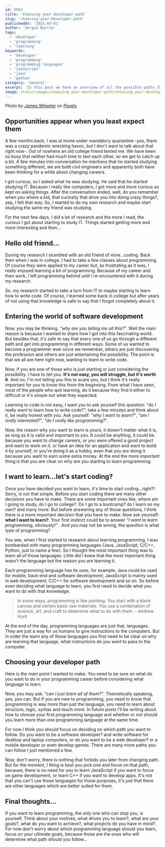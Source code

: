 ```yaml
---
id: 0002
title: 'Choosing your developer path'
slug: 'choosing-your-developer-path'
publishedAt: '2021-03-01'
author: 'Sergio Barria'
tags:
  - 'developer'
  - 'programming'
  - 'learning'
keywords:
  - 'developer'
  - 'programming'
  - 'programming languages'
  - 'javascript'
  - 'java'
  - 'python'
category: 'General'
excerpt: 'In this post we have an overview of all the possible paths that we can take as a developer'
image: static/images/choosing-your-developer-path/choosing-your-developer-path.jpg
---
```


Photo by [James Wheeler](https://www.pexels.com/@souvenirpixels?utm_content=attributionCopyText&utm_medium=referral&utm_source=pexels) on [Pexels](https://www.pexels.com/photo/photo-of-pathway-surrounded-by-fir-trees-1578750/?utm_content=attributionCopyText&utm_medium=referral&utm_source=pexels)

## Opportunities appear when you least expect them

A few months back, I was at home under mandatory quarantine -yes, there was a crazy pandemic wrecking havoc, but I don't want to talk about that right now-. Out of nowhere an old college friend texted me. We have been so busy that neither had much time to text each other, so we get to catch up a bit. A few minutes into conversation he mentions that he started studying something different, we are both civil engineers and apparently both have been thinking for a while about changing careers.

I got curious, so I asked what he was studying. He said that he started studying IT. Because I really like computers, I got more and more curious so kept on asking things. After the conversation ended, well, do you remember when you where a kid, that curiosity that drive you into doing crazy things?, yep, I felt that way. So, I started to do my own research and maybe start studying the same my friend was studying.

For the next few days, I did a lot of research and the more I read, the curious I got about starting to study IT. Things started getting more and more interesting and then...

## Hello old friend...

During my research I stumbled with an old friend of mine...coding. Back then when I was in college, I had to take a few classes about programming. Of course they were applied to my career but, as frustrating as it was, I really enjoyed learning a bit of programming. Because of my career and then work, I left programming behind until I re-encountered with it during my research.

So, my research started to take a turn from IT to maybe starting to learn how to write code. Of course, I learned some back in college but after years of not using that knowledge is safe to say that I forgot completely about it.

## Entering the world of software development

Now, you may be thinking, _"why are you telling me all this?"_. Well the main reason is because I wanted to share how I got into this fascinating world. But besides that, it's safe to say that every one of us go through a different path and get into programming in different ways. Some of us wanted to become a programmer ever since we remember, others are just discovering the profession and others are just entertaining the possibility. The point is that we all are here right now, wanting to learn to write code.

Now, if you are one of those who is just starting or just considering the possibility. I have to tell you. **It's not easy, you will struggle, but it's worth it**. And no, I'm not telling you this to scare you, but I think it's really important for you to know this from the beginning. From what I have seen, most of the people who quit learning, do it because they find it either to difficult or it's simple not what they expected.

Learning to code is not easy, I want you to ask yourself this question: "do I really want to learn how to write code?", take a few minutes and think about it, be really honest with you. Ask yourself: _"why I want to learn?"_, _"am I really interested?"_, _"do I really like programming?_".

Now, the reason why you want to learn is yours, it doesn't matter what it is, as long as it is valid and important to you. It could be anything, it could be because you want to change careers, or you were offered a good project and want to work on it, or have an idea for an application and want to build it by yourself, or you're doing it as a hobby, even that you are doing it because you want to earn some extra money. At the end the more important thing is that you are clear on why are you starting to learn programming.

## I want to learn...let's start coding?

Once you have decided you want to learn, it's time to start coding...right?! Sorry, is not that simple. Before you start coding there are many other decisions you have to make. There are some important ones like, where am I going to study, do I go to college?. Do I go to a bootcamp? do I learn on my own? and many more.
But before answering any of those questions, I think there is a more important decision that you have to make. Now ask yourself: **what I want to learn?**. Your first instinct could be to answer _"I want to learn programming, obviously!"_ . And you may not be wrong, the question is what type of programming?

You see, when I first started to research about learning programming, I was bombarded with many programming languages (Java, JavaScript, C/C++, Python, just to name a few). So I thought the most important thing was to learn all of those languages. Little did I knew that the most important thing wasn't the language but the reason you are learning it.

Each programming language has its uses, for example, Java could be used for mobile, back-end and software development; JavaScript is mainly used in web development; C/C++ for software development and so on. So before even deciding what language to learn, you first need to decide what you want to do with that knowledge.

> In some ways, programming is like painting. You start with a blank canvas and certain basic raw materials. You use a combination of science, art, and craft to determine what to do with them. - Andrew Hunt

At the end of the day, programming languages are just that, languages. They are just a way for us humans to give instructions to the computers. But in order the learn any of those languages you first need to be clear on why are learning that language, what instructions do you want to pass to the computer.

## Choosing your developer path

Here is the main point I wanted to make. You need to be sure on what do you want to do in your programming career before considering what language to learn.

Now, you may ask: _"can I just learn all of them?"_. Theoretically speaking, yes, you can. But if you are new to programming, you need to know that programming is way more than just the language, you need to learn about structure, logic, syntax and much more. In future posts I'll be writing about how to choose your first programming language and whether or not should you learn more than one programming language at the same time.

For now I think you should focus on deciding on which path you want to follow. Do you want to be a software developer? and write software for desktop and laptop computers, or do you want to be a web developer? or a mobile developer or even develop games. There are many more paths you can follow I just mentioned a few.

Now, don't worry, there is nothing that forbids you later from changing path. But for the moment, I thing is best you pick one and focus on that path, because, there is no need for you to learn JavaScript if you want to focus on game development, or learn C++ if you want to develop apps. It's not that you can't use those languages for those purposes, it's just that there are other languages which are better suited for them.

## Final thoughts...

If you want to learn programming, the only one who can stop you, is yourself. Think about your motives, what drives you to learn?, what are your goals?, what do you want to achieve?, what projects do you have in mind?. For now don't worry about which programming language should you learn, focus on your ultimate goals, because those are the ones who will determine what path should you follow...
